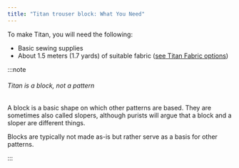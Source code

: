 ```yaml
---
title: "Titan trouser block: What You Need"
---
```


To make Titan, you will need the following:

- Basic sewing supplies
- About 1.5 meters (1.7 yards) of suitable fabric ([see Titan Fabric options](/docs/designs/titan/fabric))

:::note


###### Titan is a block, not a pattern

A block is a basic shape on which other patterns are based.
They are sometimes also called slopers, although purists will argue that a block and a sloper are different things.

Blocks are typically not made as-is but rather serve as a basis for other patterns.

:::
